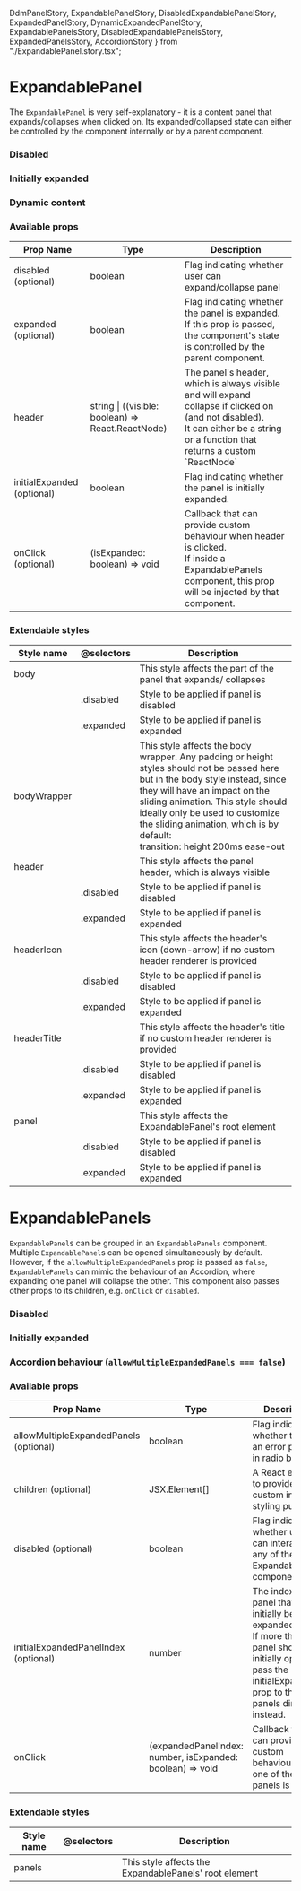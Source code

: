   DdmPanelStory,
  ExpandablePanelStory,
  DisabledExpandablePanelStory,
  ExpandedPanelStory,
  DynamicExpandedPanelStory,
  ExpandablePanelsStory,
  DisabledExpandablePanelsStory,
  ExpandedPanelsStory,
  AccordionStory
} from "./ExpandablePanel.story.tsx";

<Meta title="Components | ExpandablePanel" />

# ExpandablePanel

The `ExpandablePanel` is very self-explanatory - it is a content panel that expands/collapses when clicked on.
Its expanded/collapsed state can either be controlled by the component internally or by a parent component.

<Preview>
  <Story name="ExpandablePanel">
    <ExpandablePanelStory />
  </Story>
</Preview>

### Disabled

<Preview>
  <Story name="disabled ExpandablePanel">
    <DisabledExpandablePanelStory />
  </Story>
</Preview>

### Initially expanded

<Preview>
  <Story name="expanded ExpandablePanel">
    <ExpandedPanelStory />
  </Story>
</Preview>

### Dynamic content

<Preview>
  <Story name="ExpandablePanel with dynamic content">
    <DynamicExpandedPanelStory />
  </Story>
</Preview>

### Available props

<table width="100%">
  <thead>
    <tr>
      <th>Prop Name</th>
      <th>Type</th>
      <th>Description</th>
    </tr>
  </thead>
  <tbody>
    <tr>
      <td>disabled (optional)</td>
      <td>boolean</td>
      <td>Flag indicating whether user can expand/collapse panel</td>
    </tr>
    <tr>
      <td>expanded (optional)</td>
      <td>boolean</td>
      <td>
        Flag indicating whether the panel is expanded.
        <br />
        If this prop is passed, the component's state is controlled by the
        parent component.
      </td>
    </tr>
    <tr>
      <td>header</td>
      <td>string | ((visible: boolean) => React.ReactNode)</td>
      <td>
        The panel's header, which is always visible and will expand collapse if
        clicked on (and not disabled).
        <br />
        It can either be a string or a function that returns a custom
        `ReactNode`
      </td>
    </tr>
    <tr>
      <td>initialExpanded (optional)</td>
      <td>boolean</td>
      <td>Flag indicating whether the panel is initially expanded.</td>
    </tr>
    <tr>
      <td>onClick (optional)</td>
      <td>(isExpanded: boolean) => void</td>
      <td>
        Callback that can provide custom behaviour when header is clicked.
        <br />
        If inside a ExpandablePanels component, this prop will be injected by
        that component.
      </td>
    </tr>
  </tbody>
</table>

### Extendable styles

<table width="100%">
  <thead>
    <tr>
      <th>Style name</th>
      <th>@selectors</th>
      <th>Description</th>
    </tr>
  </thead>
  <tbody>
    <tr>
      <td>body</td>
      <td></td>
      <td>This style affects the part of the panel that expands/ collapses</td>
    </tr>
    <tr>
      <td></td>
      <td>.disabled</td>
      <td>Style to be applied if panel is disabled</td>
    </tr>
    <tr>
      <td></td>
      <td>.expanded</td>
      <td>Style to be applied if panel is expanded</td>
    </tr>
    <tr>
      <td>bodyWrapper</td>
      <td></td>
      <td>
        This style affects the body wrapper. Any padding or height styles should
        not be passed here but in the body style instead, since they will have
        an impact on the sliding animation. This style should ideally only be
        used to customize the sliding animation, which is by default:
        <br />
        transition: height 200ms ease-out
      </td>
    </tr>
    <tr>
      <td>header</td>
      <td></td>
      <td>This style affects the panel header, which is always visible</td>
    </tr>
    <tr>
      <td></td>
      <td>.disabled</td>
      <td>Style to be applied if panel is disabled</td>
    </tr>
    <tr>
      <td></td>
      <td>.expanded</td>
      <td>Style to be applied if panel is expanded</td>
    </tr>
    <tr>
      <td>headerIcon</td>
      <td></td>
      <td>
        This style affects the header's icon (down-arrow) if no custom header
        renderer is provided
      </td>
    </tr>
    <tr>
      <td></td>
      <td>.disabled</td>
      <td>Style to be applied if panel is disabled</td>
    </tr>
    <tr>
      <td></td>
      <td>.expanded</td>
      <td>Style to be applied if panel is expanded</td>
    </tr>
    <tr>
      <td>headerTitle</td>
      <td></td>
      <td>
        This style affects the header's title if no custom header renderer is
        provided
      </td>
    </tr>
    <tr>
      <td></td>
      <td>.disabled</td>
      <td>Style to be applied if panel is disabled</td>
    </tr>
    <tr>
      <td></td>
      <td>.expanded</td>
      <td>Style to be applied if panel is expanded</td>
    </tr>
    <tr>
      <td>panel</td>
      <td></td>
      <td>This style affects the ExpandablePanel's root element</td>
    </tr>
    <tr>
      <td></td>
      <td>.disabled</td>
      <td>Style to be applied if panel is disabled</td>
    </tr>
    <tr>
      <td></td>
      <td>.expanded</td>
      <td>Style to be applied if panel is expanded</td>
    </tr>
  </tbody>
</table>

# ExpandablePanels

`ExpandablePanel`s can be grouped in an `ExpandablePanels` component. Multiple `ExpandablePanel`s can be opened simultaneously by default.
However, if the `allowMultipleExpandedPanels` prop is passed as `false`, `ExpandablePanels` can mimic the behaviour of an Accordion, where expanding
one panel will collapse the other.
This component also passes other props to its children, e.g. `onClick` or `disabled`.

<Preview>
  <Story name="ExpandablePanels">
    <ExpandablePanelsStory />
  </Story>
</Preview>

### Disabled

<Preview>
  <Story name="disabled ExpandablePanels">
    <DisabledExpandablePanelsStory />
  </Story>
</Preview>

### Initially expanded

<Preview>
  <Story name="expanded ExpandablePanels">
    <ExpandedPanelsStory />
  </Story>
</Preview>

### Accordion behaviour (`allowMultipleExpandedPanels === false`)

<Preview>
  <Story name="accordion">
    <AccordionStory />
  </Story>
</Preview>

### Available props

<table width="100%">
  <thead>
    <tr>
      <th>Prop Name</th>
      <th>Type</th>
      <th>Description</th>
    </tr>
  </thead>
  <tbody>
    <tr>
      <td>allowMultipleExpandedPanels (optional)</td>
      <td>boolean</td>
      <td>Flag indicating whether there is an error present in radio button</td>
    </tr>
    <tr>
      <td>children (optional)</td>
      <td>JSX.Element[]</td>
      <td>A React element to provide a custom input for styling purposes</td>
    </tr>
    <tr>
      <td>disabled (optional)</td>
      <td>boolean</td>
      <td>
        Flag indicating whether user can interact with any of the
        ExpandablePanel components
      </td>
    </tr>
    <tr>
      <td>initialExpandedPanelIndex (optional)</td>
      <td>number</td>
      <td>
        The index of the panel that should initially be expanded
        <br />
        If more than one panel should be initially open, pass the
        initialExpanded prop to those panels directly instead.
      </td>
    </tr>
    <tr>
      <td>onClick</td>
      <td>(expandedPanelIndex: number, isExpanded: boolean) => void</td>
      <td>
        Callback that can provide custom behaviour when one of the panels is
        clicked
      </td>
    </tr>
  </tbody>
</table>

### Extendable styles

<table width="100%">
  <thead>
    <tr>
      <th>Style name</th>
      <th>@selectors</th>
      <th>Description</th>
    </tr>
  </thead>
  <tbody>
    <tr>
      <td>panels</td>
      <td></td>
      <td>This style affects the ExpandablePanels' root element</td>
    </tr>
  </tbody>
</table>
